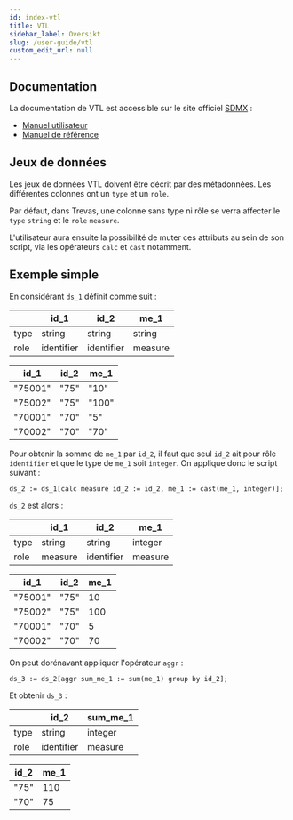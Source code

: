 ```yaml
---
id: index-vtl
title: VTL
sidebar_label: Oversikt
slug: /user-guide/vtl
custom_edit_url: null
---
```


## Documentation

La documentation de VTL est accessible sur le site officiel [SDMX](https://sdmx.org/) :

- [Manuel utilisateur](https://sdmx.org/wp-content/uploads/VTL-2.0-User-Manual-20180416-final.pdf)
- [Manuel de référence](https://sdmx.org/wp-content/uploads/VTL-2.0-Reference-Manual-20180712-final.pdf)

## Jeux de données

Les jeux de données VTL doivent être décrit par des métadonnées. Les différentes colonnes ont un `type` et un `role`.

Par défaut, dans Trevas, une colonne sans type ni rôle se verra affecter le `type` `string` et le `role` `measure`.

L'utilisateur aura ensuite la possibilité de muter ces attributs au sein de son script, via les opérateurs `calc` et `cast` notamment.

## Exemple simple

En considérant `ds_1` définit comme suit :

|      | id_1       | id_2       | me_1    |
| ---- | ---------- | ---------- | ------- |
| type | string     | string     | string  |
| role | identifier | identifier | measure |

| id_1    | id_2 | me_1  |
| ------- | ---- | ----- |
| "75001" | "75" | "10"  |
| "75002" | "75" | "100" |
| "70001" | "70" | "5"   |
| "70002" | "70" | "70"  |

Pour obtenir la somme de `me_1` par `id_2`, il faut que seul `id_2` ait pour rôle `identifier` et que le type de `me_1` soit `integer`. On applique donc le script suivant :

```
ds_2 := ds_1[calc measure id_2 := id_2, me_1 := cast(me_1, integer)];
```

`ds_2` est alors :

|      | id_1    | id_2       | me_1    |
| ---- | ------- | ---------- | ------- |
| type | string  | string     | integer |
| role | measure | identifier | measure |

| id_1    | id_2 | me_1 |
| ------- | ---- | ---- |
| "75001" | "75" | 10   |
| "75002" | "75" | 100  |
| "70001" | "70" | 5    |
| "70002" | "70" | 70   |

On peut dorénavant appliquer l'opérateur `aggr` :

```
ds_3 := ds_2[aggr sum_me_1 := sum(me_1) group by id_2];
```

Et obtenir `ds_3` :

|      | id_2       | sum_me_1 |
| ---- | ---------- | -------- |
| type | string     | integer  |
| role | identifier | measure  |

| id_2 | me_1 |
| ---- | ---- |
| "75" | 110  |
| "70" | 75   |
